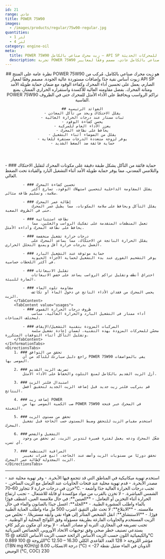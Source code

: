 ```yaml
---
id: 21
range: عادي
title: POWER 75W90
images:
  - /images/products/regular/75w90-regular.jpg
quantities:
  - 1 لتر
  - 4 لتر
category: engine-oil
meta:
  title: POWER 75W90 زيت محرك صناعي بالكامل – API SP للمحركات الحديثة
  description: تجربة POWER 75W90 عالي الأداء، زيت محرك صناعي بالكامل عادي، مصمم وفقًا لمعايير API SP. يعزز كفاءة الوقود، يوفر حماية فائقة ضد التآكل، ويضمن أداء موثوق عند التشغيل البارد. مثالي للمركبات المزودة بتقنية التشغيل/الإيقاف وظروف درجات الحرارة القصوى.
---
```


<Header>
    ## نظرة عامة على المنتج
    POWER 75W90 هو زيت محرك صناعي بالكامل، مُركب من زيوت أساس نقية جدًا وإضافات مستوردة عالية الجودة. مصمم وفقًا لمعيار API SP الصارم، يعمل على تحسين أداء المحرك وكفاءة الوقود مع ضمان حماية طويلة الأمد ومتانة المحرك. بفضل مقاومته العالية للأكسدة واستقراره الحراري الممتاز، يمنع POWER 75W90 تراكم الرواسب ويحافظ على الأداء الأمثل للمحرك حتى في الظروف القاسية.

    ## الفوائد الرئيسية
    - يقلل الاحتكاك ويحد من تآكل المعادن
    - ثبات ممتاز عند درجات الحرارة العالية
    - يحسن كفاءة الوقود
    - يعزز الأداء العام للمركبة
    - يحافظ على نظافة المحرك
    - يقلل من الضوضاء أثناء التشغيل
    - يوفر لزوجة متعددة الدرجات مستقرة للغاية
    - حماية فائقة ضد الضغط الشديد
</Header>

<Section>
    <InformationTabs>
        <TabContent value="core">
            - ### حماية فائقة من التآكل
                يشكل طبقة دقيقة على مكونات المحرك لتقليل الاحتكاك والتلامس المعدني، مما يوفر حماية طويلة الأمد أثناء التشغيل البارد والقيادة تحت الضغط العالي.

            - ### تحسين كفاءة المحرك
                يقلل المقاومة الداخلية لتحسين استهلاك الوقود، تسارع أكثر سلاسة، وتسليم طاقة مثالي.

            - ### إطالة عمر المحرك
                يقلل التآكل ويحافظ على سلامة المكونات، مما يطيل عمر المحرك حتى في الظروف الصعبة.

            - ### نظافة استثنائية
                تعمل المنظفات المتقدمة على تفكيك الرواسب والغلين، مما يحافظ على نظافة المحرك وأداءه الأمثل.

            - ### درجات حرارة تشغيل منخفضة
                يقلل الحرارة الناتجة عن الاحتكاك، مما يساعد المحرك على العمل بدرجات حرارة أقل ويمنع التحلل الحراري.

            - ### حماية موثوقة عند التشغيل البارد
                يوفر التشحيم الفوري عند بدء التشغيل لحماية الأجزاء الحيوية في أكثر اللحظات حساسية.

            - ### تقليل الانبعاثات
                احتراق أنظف وتقليل تراكم الرواسب يساعد على خفض الانبعاثات الضارة للبيئة.

            - ### مقاومة تلوث الماء
                يحمي المحرك من فقدان الأداء الناتج عن دخول الماء أو تكاثف الزيت.
        </TabContent>
        <TabContent value="usages">
            - ### ظروف درجات الحرارة القصوى
                أداء ممتاز في التشغيل البارد والحرارة العالية، مناسب لمختلف المناخات.

            - ### المركبات المزودة بتقنية التشغيل/الإيقاف
                محسّن للمحركات المزودة بهذه التقنية، لضمان إعادة تشغيل سلسة وتقليل التآكل أثناء التوقفات المتكررة.
        </TabContent>
    </InformationTabs>
    <DirectionsTabs>
        1. ### تحقق من التوافق
            راجع دليل سيارتك للتأكد من أن POWER 75W90 يفي بالمواصفات الموصى بها.

        2. ### تصريف الزيت القديم
            أزل الزيت القديم بالكامل لمنع التلوث والحفاظ على الأداء الأمثل.

        3. ### استبدال فلتر الزيت
            قم بتركيب فلتر زيت جديد قبل إضافة الزيت الجديد لتحقيق أفضل النتائج.

        4. ### إضافة زيت POWER
            صب الكمية الموصى بها من POWER 75W90 في المحرك عبر فتحة التعبئة.

        5. ### تحقق من مستوى الزيت
            استخدم مقياس الزيت للتحقق وضبط المستوى حسب الحاجة قبل تشغيل المحرك.

        6. ### التشغيل والفحص
            شغّل المحرك ودعه يعمل لفترة قصيرة لتدوير الزيت، ثم تحقق من وجود أي تسرب.

        7. ### المراقبة المنتظمة
            تحقق دوريًا من مستويات الزيت وأضف عند الحاجة. اتبع فترات تغيير الزيت المجدولة لإطالة عمر المحرك.
    </DirectionsTabs>
</Section>

***

<Section>
    <SafetyTabs>
        <TabContent value="handling">
            - استخدم تهوية ميكانيكية في المناطق التي قد تتجمع فيها الأبخرة.
            - وفر تهوية محلية عند مصدر الأبخرة.
            - قدم تهوية محلية عند فتحات الحاويات عند التعامل مع الزيت الساخن.
            - خزن في درجات حرارة لا تتجاوز 60–70°C.
            - تجنب درجات الحرارة العالية جدًا وأشعة الشمس المباشرة.
            - لا تخزن بالقرب من مواد مؤكسدة أو قابلة للاشتعال.
            - تجنب ارتفاع الحرارة أثناء التخزين أو التعامل.
        </TabContent>
        <TabContent value="first-aid">
            - **العينين**: في حال ملامسة العين، اشطف فورًا بالماء واطلب المشورة الطبية.
            - **الجلد**: اغسل جيدًا بالصابون والماء في حال ملامسته.
            - **الابتلاع**: لا تحث على التقيؤ، اشرب 500 مل ماء واطلب العناية الطبية فورًا.
            - **الاستنشاق**: انقل الشخص المتأثر إلى هواء نقي وأبقِه مستريحًا.
        </TabContent>
        <TabContent value="disposal">
            - تخلص من الزيت المستخدم والحاويات الفارغة بطريقة مسؤولة وفق اللوائح المحلية أو الوطنية.
            - تجنب تصريفه في المجاري، التربة أو مصادر المياه.
        </TabContent>
        <TabContent value="hazardous">
            - لا يوجد أي مكون بتركيز كافٍ يستدعي تصنيف خطر صحي وفق توجيهات الاتحاد الأوروبي.
        </TabContent>
    </SafetyTabs>
  
   <Table>
  <TableHeader>
    <TableRow col={2}>
      <TableHead>الخصائص الفيزيائية والكيميائية</TableHead>
    </TableRow>
  </TableHeader>
  <TableBody>
    <TableRow>
      <TableCell>اللون</TableCell>
      <TableCell>حسب الزيت الأساس</TableCell>
    </TableRow>
    <TableRow>
      <TableCell>الرائحة</TableCell>
      <TableCell>حسب الزيت الأساس</TableCell>
    </TableRow>
    <TableRow>
      <TableCell>الكثافة @ 15°C</TableCell>
      <TableCell>0.889</TableCell>
    </TableRow>
    <TableRow>
      <TableCell>اللزوجة @ 100°C</TableCell>
      <TableCell>12.50 – 16.30</TableCell>
    </TableRow>
    <TableRow>
      <TableCell>مؤشر اللزوجة</TableCell>
      <TableCell>&lt; 128</TableCell>
    </TableRow>
    <TableRow>
      <TableCell>العدد القاعدي الكلي (TBN mg KOH/g)</TableCell>
      <TableCell>8.00</TableCell>
    </TableRow>
    <TableRow>
      <TableCell>درجة الانسكاب (°C)</TableCell>
      <TableCell>&lt; -27</TableCell>
    </TableRow>
    <TableRow>
      <TableCell>الذوبان في الماء</TableCell>
      <TableCell>ضئيل</TableCell>
    </TableRow>
    <TableRow>
      <TableCell>نقطة الوميض (°C, COC)</TableCell>
      <TableCell>230</TableCell>
    </TableRow>
  </TableBody>
</Table>
</Section>
